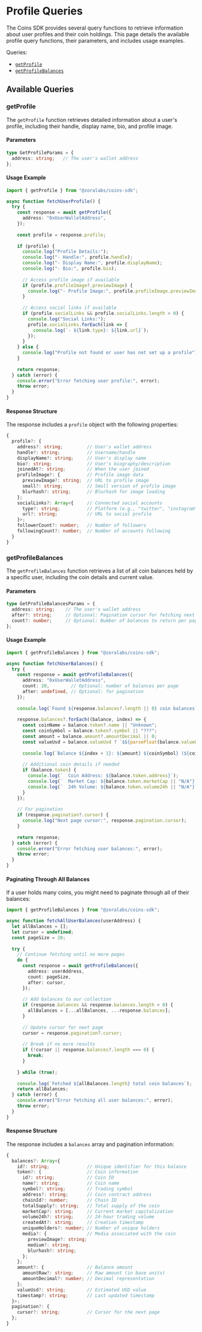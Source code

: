 # Profile Queries

The Coins SDK provides several query functions to retrieve information about user profiles and their coin holdings. This page details the available profile query functions, their parameters, and includes usage examples.

Queries:

- [`getProfile`](#getprofile)
- [`getProfileBalances`](#getprofilebalances)

## Available Queries

### getProfile

The `getProfile` function retrieves detailed information about a user's profile, including their handle, display name, bio, and profile image.

#### Parameters

```typescript
type GetProfileParams = {
  address: string;   // The user's wallet address
};
```

#### Usage Example

```typescript
import { getProfile } from "@zoralabs/coins-sdk";

async function fetchUserProfile() {
  try {
    const response = await getProfile({
      address: "0xUserWalletAddress",
    });
    
    const profile = response.profile;
    
    if (profile) {
      console.log("Profile Details:");
      console.log("- Handle:", profile.handle);
      console.log("- Display Name:", profile.displayName);
      console.log("- Bio:", profile.bio);
      
      // Access profile image if available
      if (profile.profileImage?.previewImage) {
        console.log("- Profile Image:", profile.profileImage.previewImage);
      }
      
      // Access social links if available
      if (profile.socialLinks && profile.socialLinks.length > 0) {
        console.log("Social Links:");
        profile.socialLinks.forEach(link => {
          console.log(`- ${link.type}: ${link.url}`);
        });
      }
    } else {
      console.log("Profile not found or user has not set up a profile");
    }
    
    return response;
  } catch (error) {
    console.error("Error fetching user profile:", error);
    throw error;
  }
}
```

#### Response Structure

The response includes a `profile` object with the following properties:

```typescript
{
  profile?: {
    address?: string;         // User's wallet address
    handle?: string;          // Username/handle
    displayName?: string;     // User's display name
    bio?: string;             // User's biography/description
    joinedAt?: string;        // When the user joined
    profileImage?: {          // Profile image data
      previewImage?: string;  // URL to profile image
      small?: string;         // Small version of profile image
      blurhash?: string;      // Blurhash for image loading
    };
    socialLinks?: Array<{     // Connected social accounts
      type?: string;          // Platform (e.g., "twitter", "instagram")
      url?: string;           // URL to social profile
    }>;
    followerCount?: number;   // Number of followers
    followingCount?: number;  // Number of accounts following
  }
}
```

### getProfileBalances

The `getProfileBalances` function retrieves a list of all coin balances held by a specific user, including the coin details and current value.

#### Parameters

```typescript
type GetProfileBalancesParams = {
  address: string;    // The user's wallet address
  after?: string;     // Optional: Pagination cursor for fetching next page
  count?: number;     // Optional: Number of balances to return per page
};
```

#### Usage Example

```typescript
import { getProfileBalances } from "@zoralabs/coins-sdk";

async function fetchUserBalances() {
  try {
    const response = await getProfileBalances({
      address: "0xUserWalletAddress",
      count: 20,        // Optional: number of balances per page
      after: undefined, // Optional: for pagination
    });
    
    console.log(`Found ${response.balances?.length || 0} coin balances`);
    
    response.balances?.forEach((balance, index) => {
      const coinName = balance.token?.name || "Unknown";
      const coinSymbol = balance.token?.symbol || "???";
      const amount = balance.amount?.amountDecimal || 0;
      const valueUsd = balance.valueUsd ? `$${parseFloat(balance.valueUsd).toFixed(2)}` : "N/A";
      
      console.log(`Balance ${index + 1}: ${amount} ${coinSymbol} (${coinName}) - Value: ${valueUsd}`);
      
      // Additional coin details if needed
      if (balance.token) {
        console.log(`  Coin Address: ${balance.token.address}`);
        console.log(`  Market Cap: ${balance.token.marketCap || "N/A"}`);
        console.log(`  24h Volume: ${balance.token.volume24h || "N/A"}`);
      }
    });
    
    // For pagination
    if (response.pagination?.cursor) {
      console.log("Next page cursor:", response.pagination.cursor);
    }
    
    return response;
  } catch (error) {
    console.error("Error fetching user balances:", error);
    throw error;
  }
}
```

#### Paginating Through All Balances

If a user holds many coins, you might need to paginate through all of their balances:

```typescript
import { getProfileBalances } from "@zoralabs/coins-sdk";

async function fetchAllUserBalances(userAddress) {
  let allBalances = [];
  let cursor = undefined;
  const pageSize = 20;
  
  try {
    // Continue fetching until no more pages
    do {
      const response = await getProfileBalances({
        address: userAddress,
        count: pageSize,
        after: cursor,
      });
      
      // Add balances to our collection
      if (response.balances && response.balances.length > 0) {
        allBalances = [...allBalances, ...response.balances];
      }
      
      // Update cursor for next page
      cursor = response.pagination?.cursor;
      
      // Break if no more results
      if (!cursor || response.balances?.length === 0) {
        break;
      }
      
    } while (true);
    
    console.log(`Fetched ${allBalances.length} total coin balances`);
    return allBalances;
  } catch (error) {
    console.error("Error fetching all user balances:", error);
    throw error;
  }
}
```

#### Response Structure

The response includes a `balances` array and pagination information:

```typescript
{
  balances?: Array<{
    id?: string;              // Unique identifier for this balance
    token?: {                 // Coin information
      id?: string;            // Coin ID
      name?: string;          // Coin name
      symbol?: string;        // Trading symbol
      address?: string;       // Coin contract address
      chainId?: number;       // Chain ID
      totalSupply?: string;   // Total supply of the coin
      marketCap?: string;     // Current market capitalization
      volume24h?: string;     // 24-hour trading volume
      createdAt?: string;     // Creation timestamp
      uniqueHolders?: number; // Number of unique holders
      media?: {               // Media associated with the coin
        previewImage?: string;
        medium?: string;
        blurhash?: string;
      };
    };
    amount?: {                // Balance amount
      amountRaw?: string;     // Raw amount (in base units)
      amountDecimal?: number; // Decimal representation
    };
    valueUsd?: string;        // Estimated USD value
    timestamp?: string;       // Last updated timestamp
  }>;
  pagination?: {
    cursor?: string;          // Cursor for the next page
  };
}
```